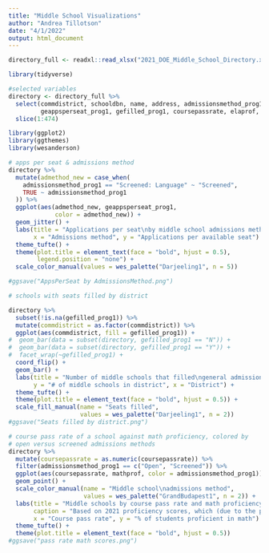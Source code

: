 ```yaml
---
title: "Middle School Visualizations"
author: "Andrea Tillotson"
date: "4/1/2022"
output: html_document
---
```


```r
directory_full <- readxl::read_xlsx("2021_DOE_Middle_School_Directory.xlsx")
```

```r
library(tidyverse)

#selected variables
directory <- directory_full %>%
  select(commdistrict, schooldbn, name, address, admissionsmethod_prog1,
         geappsperseat_prog1, gefilled_prog1, coursepassrate, elaprof, mathprof) %>%
  slice(1:474)
```

```r
library(ggplot2)
library(ggthemes)
library(wesanderson)

# apps per seat & admissions method
directory %>%
  mutate(admethod_new = case_when(
    admissionsmethod_prog1 == "Screened: Language" ~ "Screened",
    TRUE ~ admissionsmethod_prog1
  )) %>%
  ggplot(aes(admethod_new, geappsperseat_prog1,
             color = admethod_new)) +
  geom_jitter() +
  labs(title = "Applications per seat\nby middle school admissions methods",
       x = "Admissions method", y = "Applications per available seat") +
  theme_tufte() +
  theme(plot.title = element_text(face = "bold", hjust = 0.5),
        legend.position = "none") +
  scale_color_manual(values = wes_palette("Darjeeling1", n = 5))

#ggsave("AppsPerSeat by AdmissionsMethod.png")
```

```r
# schools with seats filled by district

directory %>%
  subset(!is.na(gefilled_prog1)) %>%
  mutate(commdistrict = as.factor(commdistrict)) %>%
  ggplot(aes(commdistrict, fill = gefilled_prog1)) +
#  geom_bar(data = subset(directory, gefilled_prog1 == "N")) +
#  geom_bar(data = subset(directory, gefilled_prog1 == "Y")) +
#  facet_wrap(~gefilled_prog1) + 
  coord_flip() +
  geom_bar() + 
  labs(title = "Number of middle schools that filled\ngeneral admissions seats",
       y = "# of middle schools in district", x = "District") +
  theme_tufte() +
  theme(plot.title = element_text(face = "bold", hjust = 0.5)) +
  scale_fill_manual(name = "Seats filled", 
                    values = wes_palette("Darjeeling1", n = 2))
#ggsave("Seats filled by district.png")
```

```r
# course pass rate of a school against math proficiency, colored by
# open versus screened admissions methods
directory %>%
  mutate(coursepassrate = as.numeric(coursepassrate)) %>%
  filter(admissionsmethod_prog1 == c("Open", "Screened")) %>%
  ggplot(aes(coursepassrate, mathprof, color = admissionsmethod_prog1)) +
  geom_point() +
  scale_color_manual(name = "Middle school\nadmissions method",
                     values = wes_palette("GrandBudapest1", n = 2)) +
  labs(title = "Middle schools by course pass rate and math proficiency",
       caption = "Based on 2021 proficiency scores, which (due to the pandemic)\nwere taken by only 40% of middle schoolers.\nNormal years saw participation rates at abou 80%.",
       x = "Course pass rate", y = "% of students proficient in math") +
  theme_tufte() +
  theme(plot.title = element_text(face = "bold", hjust = 0.5))
#ggsave("pass rate math scores.png")
```



